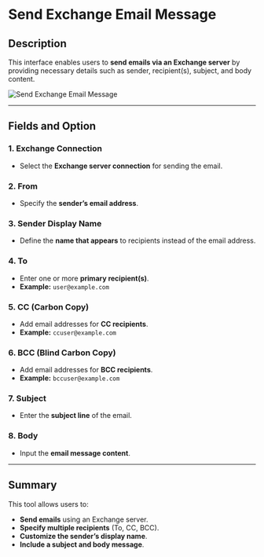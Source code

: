 # Send Exchange Email Message

## Description
This interface enables users to **send emails via an Exchange server** by providing necessary details such as sender, recipient(s), subject, and body content.

![Send Exchange Email Message](../../../assets/exchange-server/send-exchange-email-messages.png)

---

## Fields and Option

### 1. Exchange Connection
- Select the **Exchange server connection** for sending the email.

### 2. From
- Specify the **sender’s email address**.

### 3. Sender Display Name
- Define the **name that appears** to recipients instead of the email address.

### 4. To
- Enter one or more **primary recipient(s)**.
- **Example:** `user@example.com`

### 5. CC (Carbon Copy)
- Add email addresses for **CC recipients**.
- **Example:** `ccuser@example.com`

### 6. BCC (Blind Carbon Copy)
- Add email addresses for **BCC recipients**.
- **Example:** `bccuser@example.com`

### 7. Subject
- Enter the **subject line** of the email.

### 8. Body
- Input the **email message content**.

---

## Summary
This tool allows users to:
- **Send emails** using an Exchange server.
- **Specify multiple recipients** (To, CC, BCC).
- **Customize the sender’s display name**.
- **Include a subject and body message**.